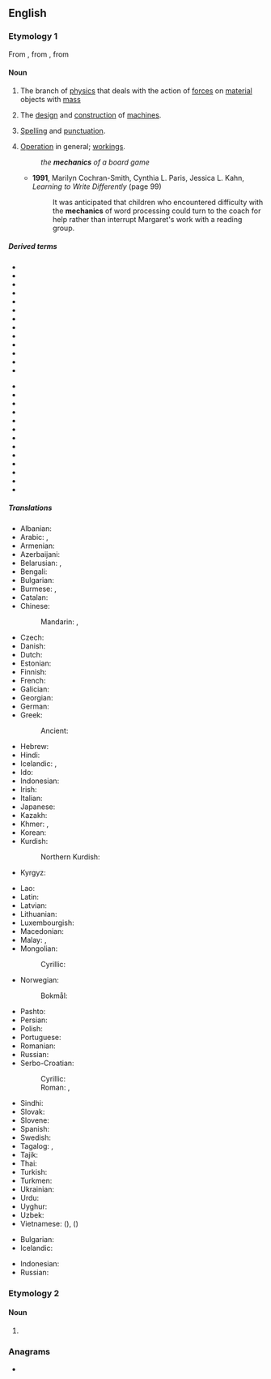 ==English==
{{wikipedia}}

===Etymology 1===
From {{der|en|la|mechanicus}}, from {{der|en|grc|μηχανικός}}, from {{m|grc|μηχανή||machine, tool}}

====Noun====
{{en-noun|-}}

# {{lb|en|physics}} The branch of [[physics]] that deals with the action of [[force]]s on [[material]] objects with [[mass]]
# The [[design]] and [[construction]] of [[machine]]s.
# {{lb|en|writing}} [[spelling|Spelling]] and [[punctuation]].
# [[operation|Operation]] in general; [[workings]].
#: ''the '''mechanics''' of a board game''
#* '''1991''', Marilyn Cochran-Smith, Cynthia L. Paris, Jessica L. Kahn, ''Learning to Write Differently'' (page 99)
#*: It was anticipated that children who encountered difficulty with the '''mechanics''' of word processing could turn to the coach for help rather than interrupt Margaret's work with a reading group.

=====Derived terms=====
{{rel-top|Derived terms}}
* {{l|en|aeromechanics}}
* {{l|en|analytic mechanics}}
* {{l|en|biomechanics}}
* {{l|en|body mechanics}}
* {{l|en|celestial mechanics}}
* {{l|en|classical mechanics}}
* {{l|en|electromechanics}}
* {{l|en|fluid mechanics}}
* {{l|en|gas mechanics}}
* {{l|en|hereditary mechanics}}
* {{l|en|hydromechanics}}
* {{l|en|magnetomechanics}}
* {{l|en|matrix mechanics}}
{{rel-mid}}
* {{l|en|micromechanics}}
* {{l|en|molecular mechanics}}
* {{l|en|Newtonian mechanics}}
* {{l|en|nonquantum mechanics}}
* {{l|en|nonrelativistic mechanics}}
* {{l|en|particle mechanics}}
* {{l|en|quantum mechanics}}
* {{l|en|rational mechanics}}
* {{l|en|relativistic mechanics}}
* {{l|en|rock mechanics}}
* {{l|en|soil mechanics}}
* {{l|en|statistical mechanics}}
* {{l|en|wave mechanics}}
{{rel-bottom}}

=====Translations=====
{{trans-top|a branch of physics}}
* Albanian: {{t+|sq|mekanikë|f}}
* Arabic: {{t+|ar|مِيكَانِيكَا|f|tr=mikānikā}}, {{t|ar|مِيكَانِيكِيَّة|f}}
* Armenian: {{t+|hy|մեխանիկա}}
* Azerbaijani: {{t|az|mexanika}}
* Belarusian: {{t|be|меха́ніка|f}}, {{t|be|мэха́ніка|f}}
* Bengali: {{t|bn|বলবিজ্ঞান}}
* Bulgarian: {{t+|bg|меха́ника|f}}
* Burmese: {{t|my|စက်ပြင်}}, {{t|my|မက္ကင်းနစ်}}
* Catalan: {{t+|ca|mecànica|f}}
* Chinese:
*: Mandarin: {{t+|cmn|力學}}, {{t+|cmn|力学|tr=lìxué}}
* Czech: {{t+|cs|mechanika|f}}
* Danish: {{t|da|mekanik|c}}
* Dutch: {{t+|nl|mechanica}}
* Estonian: {{t|et|mehaanika}}
* Finnish: {{t+|fi|mekaniikka}}
* French: {{t+|fr|mécanique|f}}
* Galician: {{t+|gl|mecánica}}
* Georgian: {{t|ka|მექანიკა}}
* German: {{t+|de|Mechanik|f}}
* Greek: {{t+|el|μηχανική|f}}
*: Ancient: {{t|grc|μηχανική|f}}
* Hebrew: {{t+|he|מֶכָנִיקָה|f|tr=mekhaniká}}
* Hindi: {{t+|hi|यांत्रिकी|f}}
* Icelandic: {{t|is|aflfræði|f}}, {{t|is|kraftfræði|f}}
* Ido: {{t+|io|mekaniko}}
* Indonesian: {{t+|id|mekanika}}
* Irish: {{t|ga|meicnic|f}}
* Italian: {{t+|it|meccanica|f}}
* Japanese: {{t+|ja|力学|tr=りきがく, rikigaku}}
* Kazakh: {{t|kk|механика}}
* Khmer: {{t|km|យន្តសិក្សា}}, {{t|km|យន្តសាស្ត្រ}}
* Korean: {{t+|ko|역학 (力學)}}
* Kurdish:
*: Northern Kurdish: {{t+|kmr|mekanîk}}
* Kyrgyz: {{t|ky|механика}}
{{trans-mid}}
* Lao: {{t+|lo|ກົນລະສາດ}}
* Latin: {{t|la|mechanicus}}
* Latvian: {{t|lv|mehānika|f}}
* Lithuanian: {{t|lt|mechanika|f}}
* Luxembourgish: {{t|lb|Mechanik|f}}
* Macedonian: {{t|mk|механика|f}}
* Malay: {{t|ms|kaji daya}}, {{t|ms|mekanik}}
* Mongolian:
*: Cyrillic: {{t+|mn|механик}}
* Norwegian: {{t|no|mekanikk}}
*: Bokmål: {{t|nb|mekanikk|m}}
* Pashto: {{t|ps|ميخانيک|m|tr=mexāník}}
* Persian: {{t+|fa|مکانیک|tr=mekânik}}
* Polish: {{t+|pl|mechanika|f}}
* Portuguese: {{t+|pt|mecânica|f}}
* Romanian: {{t+|ro|mecanică|f}}
* Russian: {{t+|ru|меха́ника|f}}
* Serbo-Croatian:
*: Cyrillic: {{t|sh|механика|f}}
*: Roman: {{t+|sh|mehànika|f}}, 
* Sindhi: {{t+|sd|ميڪانيات|f}}
* Slovak: {{t|sk|mechanika|f}}
* Slovene: {{t+|sl|mehanika|f}}
* Spanish: {{t+|es|mecánica|f}}
* Swedish: {{t+|sv|mekanik|c}}
* Tagalog: {{t|tl|sigwasan}}, {{t|tl|dalubsigwasan}}
* Tajik: {{t|tg|механика}}
* Thai: {{t+|th|กลศาสตร์}}
* Turkish: {{t+|tr|mekanik}}
* Turkmen: {{t|tk|mehanika}}
* Ukrainian: {{t|uk|меха́ніка|f}}
* Urdu: {{t|ur|میکانیات|p}}
* Uyghur: {{t|ug|مېخانىكا}}
* Uzbek: {{t+|uz|mexanika}}
* Vietnamese: {{t|vi|lực học}} ({{t|vi|力學}}), {{t|vi|cơ học}} ({{t|vi|機學}})
{{trans-bottom}}

{{trans-top|the design and construction of machines}}
* Bulgarian: {{t|bg|машинострое́не|n}}
* Icelandic: {{t|is|vélfræði|f}}
{{trans-mid}}
* Indonesian: {{t+|id|mekanika}}
* Russian: {{t+|ru|машинострое́ние|n}}
{{trans-bottom}}

===Etymology 2===

====Noun====
{{head|en|noun form}}

# {{plural of|en|mechanic}}

===Anagrams===
* {{anagrams|en|a=accehimns|mischance}}